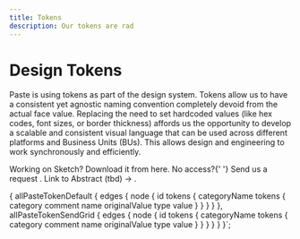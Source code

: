 ```yaml
---
title: Tokens
description: Our tokens are rad
---
```



# Design Tokens

Paste is using tokens as part of the design system. Tokens allow us to have a consistent yet agnostic naming convention completely devoid from the actual face value. Replacing the need to set hardcoded values (like hex codes, font sizes, or border thickness) affords us the opportunity to develop a scalable and consistent visual language that can be used across different platforms and Business Units (BUs). This allows design and engineering to work synchronously and efficiently.

<Box backgroundColor="colorBackground" borderRadius="borderRadius20" padding="space80" my="space100" maxWidth="size40">
  <Text as="p" lineHeight="lineHeight30" marginBottom="space40">
    Working on Sketch? Download it from here. No access?{' '}
    <Anchor href="https://www.github.com/twilio-labs/paste/issues">
      Send us a request
    </Anchor>.
  </Text>

  <Text>
    <Anchor href="#">
      Link to Abstract (tbd) ->
    </Anchor>.
  </Text>
</Box>

<TokensList default={props.data.allPasteTokenDefault.edges} sendgrid={props.data.allPasteTokenSendGrid.edges} />

{
  allPasteTokenDefault {
    edges {
      node {
        id
        tokens {
          categoryName
          tokens {
            category
            comment
            name
            originalValue
            type
            value
          }
        }
      }
    }
  },
  allPasteTokenSendGrid {
    edges {
      node {
        id
        tokens {
          categoryName
          tokens {
            category
            comment
            name
            originalValue
            type
            value
          }
        }
      }
    }
  }
}`;
